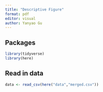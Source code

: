 ```yaml
---
title: "Descriptive Figure"
format: pdf
editor: visual
author: Yanyao Gu
---
```


## Packages

```r
library(tidyverse)
library(here)
```

## Read in data

```r
data <- read_csv(here("data","merged.csv"))
```

